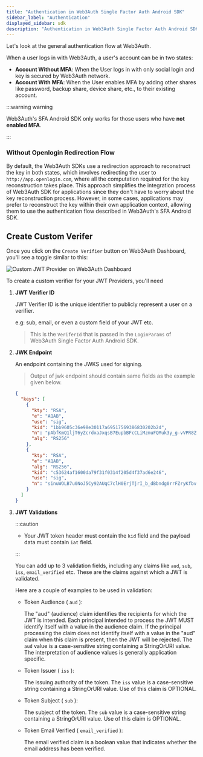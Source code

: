 ```yaml
---
title: "Authentication in Web3Auth Single Factor Auth Android SDK"
sidebar_label: "Authentication"
displayed_sidebar: sdk
description: "Authentication in Web3Auth Single Factor Auth Android SDK | Documentation - Web3Auth"
---
```


Let's look at the general authentication flow at Web3Auth.

When a user logs in with Web3Auth, a user's account can be in two states:

- **Account Without MFA**: When the User logs in with only social login and key is secured by Web3Auth network.
- **Account With MFA**: When the User enables MFA by adding other shares like password, backup share, device share, etc., to their existing account.

:::warning warning

Web3Auth's SFA Android SDK only works for those users who have **not enabled MFA**.

:::

### Without Openlogin Redirection Flow

By default, the Web3Auth SDKs use a redirection approach to reconstruct the key in both states, which involves redirecting the user to
`http://app.openlogin.com`, where all the computation required for the key reconstruction takes place. This approach simplifies the integration
process of Web3Auth SDK for applications since they don't have to worry about the key reconstruction process. However, in some cases, applications may
prefer to reconstruct the key within their own application context, allowing them to use the authentication flow described in Web3Auth's SFA Android
SDK.

## Create Custom Verifer

Once you click on the `Create Verifier` button on Web3Auth Dashboard, you'll see a toggle similar to this:

![Custom JWT Provider on Web3Auth Dashboard](/dashboard/verifiers/custom-jwt-verifier.png)

To create a custom verifier for your JWT Providers, you'll need

1. **JWT Verifier ID**

   JWT Verifier ID is the unique identifier to publicly represent a user on a verifier.

   e.g: sub, email, or even a custom field of your JWT etc.

   > This is the `VeriferId` that is passed in the `LoginParams` of Web3Auth Single Factor Auth Android SDK.

2. **JWK Endpoint**

   An endpoint containing the JWKS used for signing.

   > Output of jwk endpoint should contain same fields as the example given below.

   ```json
   {
     "keys": [
       {
         "kty": "RSA",
         "e": "AQAB",
         "use": "sig",
         "kid": "1bb9605c36e98e30117a69517569386830202b2d",
         "n": "pAbfKmQ1ljT6yZcrdxaJxqsB7EupbBFcCLiMzmuFQMuk3y_g-vVPR8ZwTJbalwBxD-vUPmxmZAVok_iNthw1mnW0POg3kEwtl1qambgNKlaTeO8S3D-KGlUNV6bU-JXbyquds7v8bQjmIQ5oXhwIQt6x55bEyZTOCQDl3ZHy1XxeBWFyiPUXXnqkO51EFeVNiMi8Ihue16UY_lIizhivl2C_UwJ0Ymx9eWJ-nefPBo7Lr_fIxh81NaLMB6t5L8123RSIaaIcR_r1H_ZbEe9VNTfnGdYS3A0u-pNS_bm5jRSBo1qt01OFu0xEsjcO7-NESTBr8w8SUqGK86tg9oQz5w",
         "alg": "RS256"
       },
       {
         "kty": "RSA",
         "e": "AQAB",
         "alg": "RS256",
         "kid": "c53624af1600da79f31f0314f205d4f37ad6e246",
         "use": "sig",
         "n": "sinuWOLB7u0NoJ5Cy92AUqC7clH0ErjTjrI_b_dBbndg0rrFZryKfbvH4ncZW_yQ9izl2mjLsjsBzVwAyzWIn83QRhTtisdV7k9AkhSGdNu-cG_qPkedhqFPIn_uyBnVpxksp8clMRALetdHncUqcTfhIpngQp_JxFHle0fNsylU510fH-iZfphLO9mMpq6eB5QGynttgpdsLxLuXe1CffNQya0pmtLkU4ATfVdXV_bMqzRxxbDOnzIaLjzUJdsMuScCTjQX93xdfzEu-Vk6zOpdkrBRUuopgAX1e8NPQz150XEOTInkh0Mfhw0t1GeB7zbbjYJDmCgYTIW1g4teBw"
       }
     ]
   }
   ```

3. **JWT Validations**

   :::caution

   - Your JWT token header must contain the `kid` field and the payload data must contain `iat` field.

   :::

   You can add up to 3 validation fields, including any claims like `aud`, `sub`, `iss`, `email_verified` etc. These are the claims against which a
   JWT is validated.

   Here are a couple of examples to be used in validation:

   - Token Audience ( `aud` ):

     The "aud" (audience) claim identifies the recipients for which the JWT is intended. Each principal intended to process the JWT MUST identify
     itself with a value in the audience claim. If the principal processing the claim does not identify itself with a value in the "aud" claim when
     this claim is present, then the JWT will be rejected. The `aud` value is a case-sensitive string containing a StringOrURI value. The
     interpretation of audience values is generally application specific.

   - Token Issuer ( `iss` ):

     The issuing authority of the token. The `iss` value is a case-sensitive string containing a StringOrURI value. Use of this claim is OPTIONAL.

   - Token Subject ( `sub` ):

     The subject of the token. The `sub` value is a case-sensitive string containing a StringOrURI value. Use of this claim is OPTIONAL.

   - Token Email Verified ( `email_verified` ):

     The email verified claim is a boolean value that indicates whether the email address has been verified.
